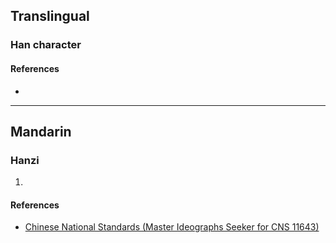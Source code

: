 {{character info/new}}
==Translingual==

===Han character===
{{Han char|rn=53|rad=广|as=16|sn=19|four=|canj=IHDC|ids=⿸广積}}

====References====
* {{Han ref|kx=0352.091|hdz=20908.031|uh=5EED|ud=24301}}

----

==Mandarin==

===Hanzi===
{{cmn-hanzi|pin=[[jī]] ([[ji1]])|wg=chi<sup>1</sup>}}

# {{rfdef|cmn|sort=广16}}

====References====
* [http://www.cns11643.gov.tw/AIDB/query_general_view.do?page=3&code=6475 Chinese National Standards (Master Ideographs Seeker for CNS 11643)]